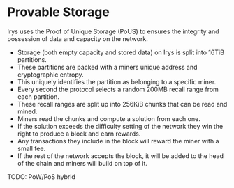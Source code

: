 # Provable Storage

Irys uses the Proof of Unique Storage (PoUS) to ensures the integrity and possession of data and capacity on the network.

* Storage (both empty capacity and stored data) on Irys is split into 16TiB partitions.
* These partitions are packed with a miners unique address and cryptographic entropy.
* This uniquely identifies the partition as belonging to a specific miner.
* Every second the protocol selects a random 200MB recall range from each partition.
* These recall ranges are split up into 256KiB chunks that can be read and mined.
* Miners read the chunks and compute a solution from each one.
* If the solution exceeds the difficulty setting of the network they win the right to produce a block and earn rewards.
* Any transactions they include in the block will reward the miner with a small fee.
* If the rest of the network accepts the block, it will be added to the head of the chain and miners will build on top of it.

TODO: PoW/PoS hybrid